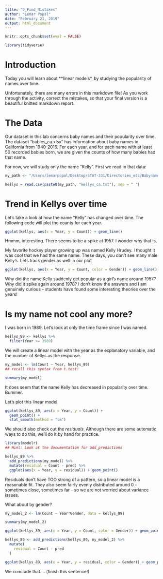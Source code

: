 ```yaml
---
title: "9_Find_Mistakes"
author: "Lemar Popal"
date: "February 21, 2019"
output: html_document
---
```


```r
knitr::opts_chunk$set(eval = FALSE)
```

```r
library(tidyverse)
```


# Introduction

Today you will learn about **linear models*, by studying the popularity of names over time.

Unfortunately, there are many errors in this markdown file!  As you work through the activity, correct the mistakes, so that your final version is a beautiful knitted markdown report.

# The Data

Our dataset in this lab concerns baby names and their popularity over time.  The dataset "babies_ca.xlsx" has information about baby names in California from 1940-2016.  For each year, and for each name with at least 50 recorded babies born, we are given the counts of how many babies had that name. 

For now, we will study only the name "Kelly".  First we read in that data:

```r
my_path <- "/Users/lemarpopal/Desktop/STAT-331/Directories_etc/Babyname_Datasets/"

kellys = read.csv(paste0(my_path, "kellys_ca.txt"), sep = " ")

```


# Trend in Kellys over time

Let's take a look at how the name "Kelly" has changed over time.  The following code will plot the counts for each year.

```r

ggplot(kellys, aes(x = Year, y = Count)) + geom_line()

```

Hmmm, interesting.  There seems to be a spike at 1957.  I wonder why that is.

My favorite hockey player growing up was named Kelly Hrudey.  I thought it was cool that we had the same name.  These days, you don't see many male Kelly's.  Lets track gender as well in our plot

```r

ggplot(kellys, aes(x = Year, y = Count, color = Gender)) + geom_line()

```

Why did the name Kelly suddenly get popular as a girl's name around 1957?  Why did it spike again around 1978?  I don't know the answers and I am genuinely curious - students have found some interesting theories over the years!

# Is my name not cool any more?

I was born in 1989.  Let's look at only the time frame since I was named.

```r
kellys_89 <- kellys %>%
  filter(Year >= 1989)
```

We will create a linear model with the year as the explanatory variable, and the number of Kellys as the response.

```r
my_model <- lm(Count ~ Year, kellys_89)
## recall this syntax from t.test!

summary(my_model)
```

It does seem that the name Kelly has decreased in popularity over time.  Bummer.

Let's plot this linear model.

```r

ggplot(kellys_89, aes(x = Year, y = Count)) +
  geom_point() + 
  stat_smooth(method = "lm")

```

We should also check out the *residuals*.  Although there are some automatic ways to do this, we'll do it by hand for practice.

```r
library(modelr)
## Hint: Look at the documentation for add_predictions

kellys_89 %>%
  add_predictions(my_model) %>%
  mutate(residual = Count - pred) %>% 
  ggplot(aes(x = Year, y = residual)) + geom_point()
```

Residuals don't have TOO strong of a pattern, so a linear model is a reasonable fit.  They also seem fairly evenly distributed around 0 - sometimes close, sometimes far - so we are not worried about variance issues.

What about by gender?

```r
my_model_2 <- lm(Count ~ Year*Gender, data = kellys_89)

summary(my_model_2)

ggplot(kellys_89, aes(x = Year, y = Count, color = Gender)) + geom_point() + stat_smooth(method = "lm")

kellys_89 <- add_predictions(kellys_89, my_model_2) %>%
  mutate(
    residual = Count - pred
  )

ggplot(kellys_89, aes(x = Year, y = residual, color = Gender)) + geom_point()
```


We conclude that....  (finish this sentence!)

